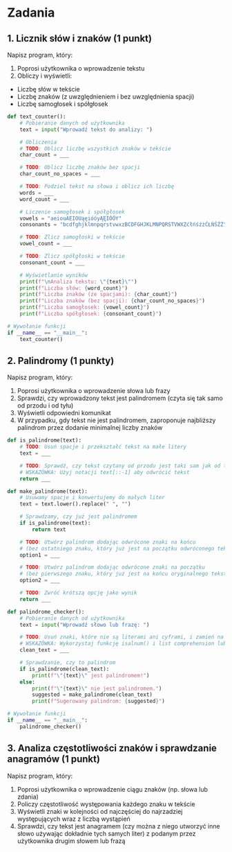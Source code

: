 # Zadania

## 1. Licznik słów i znaków (1 punkt)

Napisz program, który:
1. Poprosi użytkownika o wprowadzenie tekstu
2. Obliczy i wyświetli:
- Liczbę słów w tekście
- Liczbę znaków (z uwzględnieniem i bez uwzględnienia spacji)
- Liczbę samogłosek i spółgłosek

```python
def text_counter():
    # Pobieranie danych od użytkownika
    text = input("Wprowadź tekst do analizy: ")

    # Obliczenia
    # TODO: Oblicz liczbę wszystkich znaków w tekście
    char_count = ___

    # TODO: Oblicz liczbę znaków bez spacji
    char_count_no_spaces = ___

    # TODO: Podziel tekst na słowa i oblicz ich liczbę
    words = ___
    word_count = ___

    # Liczenie samogłosek i spółgłosek
    vowels = "aeiouAEIOUąęióóyĄĘIÓÓY"
    consonants = "bcdfghjklmnpqrstvwxzBCDFGHJKLMNPQRSTVWXZćłńśźżĆŁŃŚŹŻ"

    # TODO: Zlicz samogłoski w tekście
    vowel_count = ___

    # TODO: Zlicz spółgłoski w tekście
    consonant_count = ___

    # Wyświetlanie wyników
    print(f"\nAnaliza tekstu: \"{text}\"")
    print(f"Liczba słów: {word_count}")
    print(f"Liczba znaków (ze spacjami): {char_count}")
    print(f"Liczba znaków (bez spacji): {char_count_no_spaces}")
    print(f"Liczba samogłosek: {vowel_count}")
    print(f"Liczba spółgłosek: {consonant_count}")

# Wywołanie funkcji
if __name__ == "__main__":
    text_counter()
```

## 2. Palindromy (1 punkty)

Napisz program, który:
1. Poprosi użytkownika o wprowadzenie słowa lub frazy
2. Sprawdzi, czy wprowadzony tekst jest palindromem (czyta się tak samo od przodu i od tyłu)
3. Wyświetli odpowiedni komunikat
4. W przypadku, gdy tekst nie jest palindromem, zaproponuje najbliższy palindrom przez dodanie minimalnej liczby znaków

```python
def is_palindrome(text):
    # TODO: Usuń spacje i przekształć tekst na małe litery
    text = ___

    # TODO: Sprawdź, czy tekst czytany od przodu jest taki sam jak od tyłu
    # WSKAZÓWKA: Użyj notacji text[::-1] aby odwrócić tekst
    return ___

def make_palindrome(text):
    # Usuwamy spacje i konwertujemy do małych liter
    text = text.lower().replace(" ", "")

    # Sprawdzamy, czy już jest palindromem
    if is_palindrome(text):
        return text

    # TODO: Utwórz palindrom dodając odwrócone znaki na końcu
    # (bez ostatniego znaku, który już jest na początku odwróconego tekstu)
    option1 = ___

    # TODO: Utwórz palindrom dodając odwrócone znaki na początku
    # (bez pierwszego znaku, który już jest na końcu oryginalnego tekstu)
    option2 = ___

    # TODO: Zwróć krótszą opcję jako wynik
    return ___

def palindrome_checker():
    # Pobieranie danych od użytkownika
    text = input("Wprowadź słowo lub frazę: ")

    # TODO: Usuń znaki, które nie są literami ani cyframi, i zamień na małe litery
    # WSKAZÓWKA: Wykorzystaj funkcję isalnum() i list comprehension lub wyrażenie generujące
    clean_text = ___

    # Sprawdzanie, czy to palindrom
    if is_palindrome(clean_text):
        print(f"\"{text}\" jest palindromem!")
    else:
        print(f"\"{text}\" nie jest palindromem.")
        suggested = make_palindrome(clean_text)
        print(f"Sugerowany palindrom: {suggested}")

# Wywołanie funkcji
if __name__ == "__main__":
    palindrome_checker()
```

## 3. Analiza częstotliwości znaków i sprawdzanie anagramów (1 punkt)

Napisz program, który:

1. Poprosi użytkownika o wprowadzenie ciągu znaków (np. słowa lub zdania)
2. Policzy częstotliwość występowania każdego znaku w tekście
3. Wyświetli znaki w kolejności od najczęściej do najrzadziej występujących wraz z liczbą wystąpień
4. Sprawdzi, czy tekst jest anagramem (czy można z niego utworzyć inne słowo używając dokładnie tych samych liter)
z podanym przez użytkownika drugim słowem lub frazą